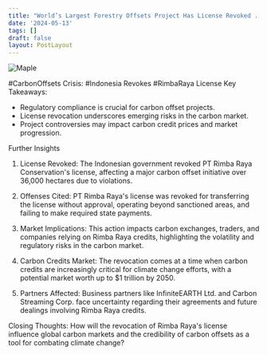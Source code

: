 ```yaml
---
title: "World’s Largest Forestry Offsets Project Has License Revoked . "
date: '2024-05-13'
tags: []
draft: false
layout: PostLayout
---
```


<div className="flex justify-center">
<div className="my-1 w-full px-2 xl:my-1 xl:w-1/2 xl:px-2">
    <img src="https://willpolesa.pythonanywhere.com/static/podcast_thumbnails/thumbnail_recbihJvQLnqWMSNh.jpg" alt="Maple" className="mx-auto h-58 w-auto" />
</div>
</div>

#CarbonOffsets Crisis: #Indonesia Revokes #RimbaRaya License
Key Takeaways:
- Regulatory compliance is crucial for carbon offset projects.
- License revocation underscores emerging risks in the carbon market.
- Project controversies may impact carbon credit prices and market progression.

Further Insights
1. License Revoked:
The Indonesian government revoked PT Rimba Raya Conservation's license, affecting a major carbon offset initiative over 36,000 hectares due to violations.

2. Offenses Cited:
PT Rimba Raya's license was revoked for transferring the license without approval, operating beyond sanctioned areas, and failing to make required state payments.

3. Market Implications:
This action impacts carbon exchanges, traders, and companies relying on Rimba Raya credits, highlighting the volatility and regulatory risks in the carbon market.

4. Carbon Credits Market:
The revocation comes at a time when carbon credits are increasingly critical for climate change efforts, with a potential market worth up to $1 trillion by 2050.

5. Partners Affected:
Business partners like InfiniteEARTH Ltd. and Carbon Streaming Corp. face uncertainty regarding their agreements and future dealings involving Rimba Raya credits.

Closing Thoughts:
How will the revocation of Rimba Raya's license influence global carbon markets and the credibility of carbon offsets as a tool for combating climate change?
